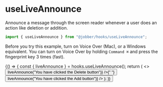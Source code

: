 
<Meta title="Hooks/useLiveAnnounce" />

# useLiveAnnounce

Announce a message through the screen reader whenever a user does an action like
deletion or addition.

```ts
import { useLiveAnnounce } from "@jobber/hooks/useLiveAnnounce";
```

Before you try this example, turn on Voice Over (Mac), or a Windows equivalent.
You can turn on Voice Over by holding `Command ⌘` and press the fingerprint key
3 times (fast).

<Canvas>
  <Story name="useLiveAnnounce">
    {() => {
      const { liveAnnounce } = hooks.useLiveAnnounce();
      return (
        <>
          <Button
            label="Delete"
            onClick={() => liveAnnounce("You have clicked the Delete button")}
          />{" "}
          <Button
            label="Add"
            onClick={() => liveAnnounce("You have clicked the Add button")}
          />
        </>
      );
    }}
  </Story>
</Canvas>
